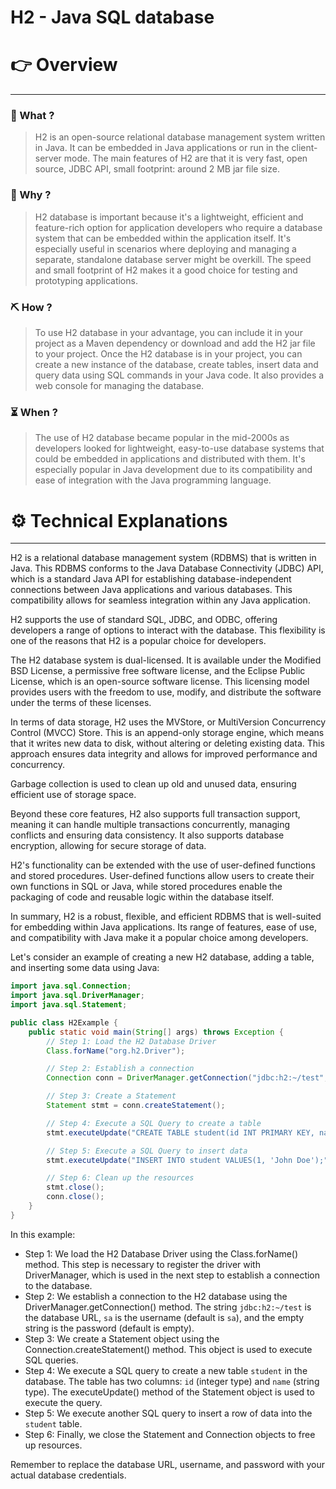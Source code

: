 # H2 - Java SQL database


# 👉 Overview

---

### 👀 What ?

> H2 is an open-source relational database management system written in Java. It can be embedded in Java applications or run in the client-server mode. The main features of H2 are that it is very fast, open source, JDBC API, small footprint: around 2 MB jar file size.
> 

### 🧐 Why ?

> H2 database is important because it's a lightweight, efficient and feature-rich option for application developers who require a database system that can be embedded within the application itself. It's especially useful in scenarios where deploying and managing a separate, standalone database server might be overkill. The speed and small footprint of H2 makes it a good choice for testing and prototyping applications.
> 

### ⛏️ How ?

> To use H2 database in your advantage, you can include it in your project as a Maven dependency or download and add the H2 jar file to your project. Once the H2 database is in your project, you can create a new instance of the database, create tables, insert data and query data using SQL commands in your Java code. It also provides a web console for managing the database.
> 

### ⏳ When ?

> The use of H2 database became popular in the mid-2000s as developers looked for lightweight, easy-to-use database systems that could be embedded in applications and distributed with them. It's especially popular in Java development due to its compatibility and ease of integration with the Java programming language.
> 

# ⚙️ Technical Explanations

---

H2 is a relational database management system (RDBMS) that is written in Java. This RDBMS conforms to the Java Database Connectivity (JDBC) API, which is a standard Java API for establishing database-independent connections between Java applications and various databases. This compatibility allows for seamless integration within any Java application.

H2 supports the use of standard SQL, JDBC, and ODBC, offering developers a range of options to interact with the database. This flexibility is one of the reasons that H2 is a popular choice for developers.

The H2 database system is dual-licensed. It is available under the Modified BSD License, a permissive free software license, and the Eclipse Public License, which is an open-source software license. This licensing model provides users with the freedom to use, modify, and distribute the software under the terms of these licenses.

In terms of data storage, H2 uses the MVStore, or MultiVersion Concurrency Control (MVCC) Store. This is an append-only storage engine, which means that it writes new data to disk, without altering or deleting existing data. This approach ensures data integrity and allows for improved performance and concurrency.

Garbage collection is used to clean up old and unused data, ensuring efficient use of storage space.

Beyond these core features, H2 also supports full transaction support, meaning it can handle multiple transactions concurrently, managing conflicts and ensuring data consistency. It also supports database encryption, allowing for secure storage of data.

H2's functionality can be extended with the use of user-defined functions and stored procedures. User-defined functions allow users to create their own functions in SQL or Java, while stored procedures enable the packaging of code and reusable logic within the database itself.

In summary, H2 is a robust, flexible, and efficient RDBMS that is well-suited for embedding within Java applications. Its range of features, ease of use, and compatibility with Java make it a popular choice among developers.

Let's consider an example of creating a new H2 database, adding a table, and inserting some data using Java:

```java
import java.sql.Connection;
import java.sql.DriverManager;
import java.sql.Statement;

public class H2Example {
    public static void main(String[] args) throws Exception {
        // Step 1: Load the H2 Database Driver
        Class.forName("org.h2.Driver");

        // Step 2: Establish a connection
        Connection conn = DriverManager.getConnection("jdbc:h2:~/test", "sa", "");

        // Step 3: Create a Statement
        Statement stmt = conn.createStatement();

        // Step 4: Execute a SQL Query to create a table
        stmt.executeUpdate("CREATE TABLE student(id INT PRIMARY KEY, name VARCHAR(255));");

        // Step 5: Execute a SQL Query to insert data
        stmt.executeUpdate("INSERT INTO student VALUES(1, 'John Doe');");

        // Step 6: Clean up the resources
        stmt.close();
        conn.close();
    }
}

```

In this example:

- Step 1: We load the H2 Database Driver using the Class.forName() method. This step is necessary to register the driver with DriverManager, which is used in the next step to establish a connection to the database.
- Step 2: We establish a connection to the H2 database using the DriverManager.getConnection() method. The string `jdbc:h2:~/test` is the database URL, `sa` is the username (default is `sa`), and the empty string is the password (default is empty).
- Step 3: We create a Statement object using the Connection.createStatement() method. This object is used to execute SQL queries.
- Step 4: We execute a SQL query to create a new table `student` in the database. The table has two columns: `id` (integer type) and `name` (string type). The executeUpdate() method of the Statement object is used to execute the query.
- Step 5: We execute another SQL query to insert a row of data into the `student` table.
- Step 6: Finally, we close the Statement and Connection objects to free up resources.

Remember to replace the database URL, username, and password with your actual database credentials.
